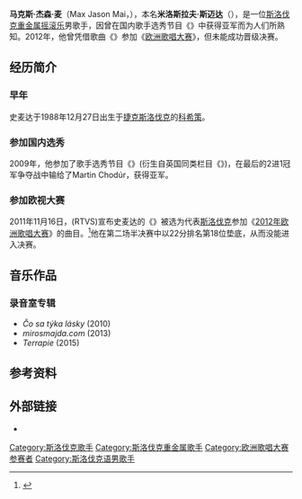 
{{Infobox musical artist
| name            =  米斗·史麦达(Miro Šmajda)
| birth_name      = 米斗斯拉夫·史麦达<br />(Miroslav Šmajda)
| other_name    = 马克斯·杰森·麦(Max Jason Mai)
| image           = Miro Šmajda 2013.JPG
| caption         = 
| birth_date      = {{Birth date and age|1988|11|27|df=yes}}
| birth_place     = [[捷克斯洛伐克|捷克斯洛伐克]][[科希策|科希策]]
| background      = 男歌手
| genre           = [[另类摇滚|另类摇滚]], [[重金属音乐|重金属]]
| occupation      = 歌手
| years_active    = 2009年–现今
| Manager         = 
| label           = 
| website         = {{official|http://mirosmajda.sk}}
}}

'''马克斯·杰森·麦'''（Max Jason Mai，{{bd|1988年|12月27日|||catIdx=M}}），本名'''米洛斯拉夫·斯迈达'''（{{lang-sl|Miroslav Šmajda}}），是一位[[斯洛伐克|斯洛伐克]][[重金属|重金属]][[摇滚乐|摇滚乐]]男歌手，因曾在国内歌手选秀节目《{{link-en|捷克斯洛伐克超级巨星|Česko Slovenská Superstar}}》中获得亚军而为人们所熟知。2012年，他曾凭借歌曲《{{link-en|请不要闭上你的双眼|Don't Close Your Eyes (Max Jason Mai song)}}》参加《[[2012年欧洲歌唱大赛|欧洲歌唱大赛]]》，但未能成功晋级决赛。

== 经历简介 ==
=== 早年 ===
史麦达于1988年12月27日出生于[[捷克斯洛伐克|捷克斯洛伐克]]的[[科希策|科希策]]。

=== 参加国内选秀 ===
2009年，他参加了歌手选秀节目《{{link-en|捷克斯洛伐克超级巨星|Česko Slovenská Superstar}}》(衍生自英国同类栏目《{{link-en|流行偶像|Pop Idol}}》)，在最后的2进1冠军争夺战中输给了Martin Chodúr，获得亚军。

=== 参加欧视大赛 ===
2011年11月16日，{{link-en|捷克斯洛伐克广电部|Radio and Television Slovakia}}(RTVS)宣布史麦达的《{{link-en|请不要闭上你的双眼|Don't Close Your Eyes (Max Jason Mai song)}}》被选为代表[[斯洛伐克|斯洛伐克]]参加《[[2012年欧洲歌唱大赛|2012年欧洲歌唱大赛]]》的曲目。<ref>{{cite news |language = en |author = Marco Brey |url = http://www.eurovision.tv/page/news?id=48373&_t=max_jason_mai_goes_for_slovakia |title = Max Jason Mai goes for Slovakia |publisher = eurovision.tv |date = 2012年3月7日 |quote = "On a press conference today, the Slovak public broadcaster presented the entry for the 2012 Eurovision Song Contest: Max Jason Mai will represent the Central European country in Baku with Don't Close Your Eyes!" |accessdate = 2013年10月3日 |archive-date = 2013年10月4日 |archive-url = https://web.archive.org/web/20131004230757/http://www.eurovision.tv/page/news?id=48373&_t=max_jason_mai_goes_for_slovakia |dead-url = no }}</ref>他在第二场半决赛中以22分排名第18位垫底，从而没能进入决赛。

== 音乐作品 ==
=== 录音室专辑 ===
* ''Čo sa týka lásky'' (2010)
* ''mirosmajda.com'' (2013)
* ''Terrapie'' (2015)

== 参考资料 ==
{{reflist}}

== 外部链接 ==
* {{Official website|http://mirosmajda.sk}}

{{normdaten}}

{{DEFAULTSORT:Max Jason Mai}}
[[Category:斯洛伐克歌手|Category:斯洛伐克歌手]]
[[Category:斯洛伐克重金属歌手|Category:斯洛伐克重金属歌手]]
[[Category:欧洲歌唱大赛参赛者|Category:欧洲歌唱大赛参赛者]]
[[Category:斯洛伐克语男歌手|Category:斯洛伐克语男歌手]]